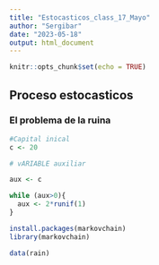 ```yaml
---
title: "Estocasticos_class_17_Mayo"
author: "Sergibar"
date: "2023-05-18"
output: html_document
---
```


```r
knitr::opts_chunk$set(echo = TRUE)
```

## Proceso estocasticos

### El problema de la ruina 

```r
#Capital inical 
c <- 20 

# vARIABLE auxiliar

aux <- c

while (aux>0){
  aux <- 2*runif(1)
}
```



```r
install.packages(markovchain)
library(markovchain)


```


```r
data(rain)

```


